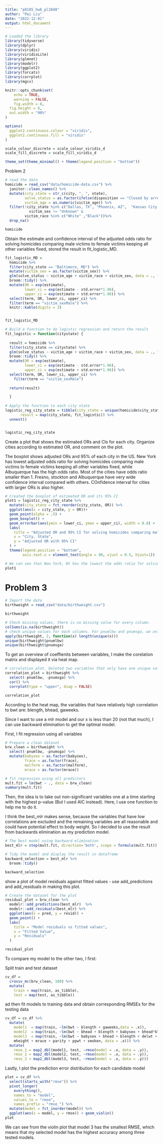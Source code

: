 ```yaml
---
title: "p8105_hw6_pl2848"
author: "Pei Liu"
date: "2022-12-01"
output: html_document
---
```


```r
# Loaded the library
library(tidyverse)
library(dplyr)
library(viridis)
library(viridisLite)
library(glmnet)
library(modelr)
library(ggplot2)
library(forcats)
library(corrplot)
library(mgcv)

knitr::opts_chunk$set(
	echo = TRUE,
	warning = FALSE,
	fig.width = 8, 
  fig.height = 6,
  out.width = "90%"
)

options(
  ggplot2.continuous.colour = "viridis",
  ggplot2.continuous.fill = "viridis"
)

scale_colour_discrete = scale_colour_viridis_d
scale_fill_discrete = scale_fill_viridis_d

theme_set(theme_minimal() + theme(legend.position = "bottom"))
```




Problem 2
```r
# read the data
homicide = read_csv("data/homicide-data.csv") %>% 
  janitor::clean_names() %>% 
  mutate(city_state = str_c(city, ", ", state),
         solve_status = as.factor(ifelse(disposition == "Closed by arrest", 1, 0)),
         victim_age = as.numeric(victim_age)) %>% 
  filter(!city_state %in% c("Dallas, TX", "Phoenix, AZ",  "Kansas City, MO", "Tulsa, AL") &
           victim_sex != "Unknown" &
         victim_race %in% c("White" ,"Black"))%>% 
  drop_na()

homicide
```

Obtain the estimate and confidence interval of the adjusted odds ratio for solving homicides comparing male victims to female victims keeping all other variables fixed, stored the result in fit_logistic_MD.
```r
fit_logistic_MD = 
  homicide %>% 
  filter(city_state == "Baltimore, MD") %>% 
  mutate(victim_sex = as.factor(victim_sex)) %>% 
  glm(solve_status ~ victim_age + victim_race + victim_sex, data = ., family = binomial()) %>% 
  broom::tidy() %>% 
  mutate(OR = exp(estimate),
         lower_ci = exp(estimate - std.error*1.96),
         upper_ci = exp(estimate + std.error*1.96)) %>%
  select(term, OR, lower_ci, upper_ci) %>% 
  filter(term == "victim_sexMale") %>% 
  knitr::kable(digits = 3) 


fit_logistic_MD
```


```r
# Build a function to do logistic regression and return the result
fit_logistic = function(citystate) {
  
  result = homicide %>% 
  filter(city_state == citystate) %>% 
  glm(solve_status ~ victim_age + victim_race + victim_sex, data = ., family = binomial()) %>% 
  broom::tidy() %>% 
  mutate(OR = exp(estimate),
         lower_ci = exp(estimate - std.error*1.96),
         upper_ci = exp(estimate + std.error*1.96)) %>%
  select(term, OR, lower_ci, upper_ci) %>% 
    filter(term == "victim_sexMale")
  
  return(result)

  }
 
# Apply the function to each city state
logistic_reg_city_state = tibble(city_state = unique(homicide$city_state),
       result = map(city_state, fit_logistic)) %>% 
  unnest()


logistic_reg_city_state
```

Create a plot that shows the estimated ORs and CIs for each city. Organize cities according to estimated OR, and comment on the plot.

The boxplot shows adjusted ORs and 95% of each city in the US. New York has lowest adjusted odds ratio for solving homicides comparing male victims to female victims keeping all other variables fixed, while Albuquerque has the high odds ratio.  Most of the cities have odds ratio smaller than 1. Fresno, stockton and Albuquerque have very wide confidence interval compared with others. COnfidence interval for cities with larger ORs is also higher.
```r
# Created the boxplot of estimated OR and its 95% CI 
plot1 = logistic_reg_city_state %>% 
  mutate(city_state = fct_reorder(city_state, OR)) %>% 
  ggplot(aes(x = city_state, y = OR))+ 
  geom_point(alpha = .5) +
  geom_boxplot() + 
  geom_errorbar(aes(ymin = lower_ci, ymax = upper_ci), width = 0.8) +
  labs(
    title = "Adjusted OR and 95% CI for solving homicides comparing male victims to female victims",
    x = "City, State",
    y = "Adjusted OR with 95% CI"
  ) +
  theme(legend.position = "bottom",
        axis.text.x = element_text(angle = 90, vjust = 0.5, hjust=1)) 

# We can see that New York, NY has the lowest the odds ratio for solving homicides comparing male victims to female victims, while Albuquerque, NM has the highet (hoding other variables fixed). The confidence interval for the city states with higher ORs are larger compared with some cities with small ORs.
plot1
```




# Problem 3
```r
# Import the data
birthweight = read_csv("data/birthweight.csv") 

birthweight
```


```r
# Check missing values, there is no missing value for every column.
colSums(is.na(birthweight))
# check unique values for each columns. For pnumlbw and pnumsga, we only have one unique value 0, so there is no need to include these variables into our model.
apply(birthweight, 2, function(x) length(unique(x)))
unique(birthweight$pnumlbw)
unique(birthweight$pnumsga)
```

To get an overview of coeffienits between variables, I make the corelation matrix and displayed it via heat map.
```r
# correlation plot. Deleted two variables that only have one unique value.
correlation_plot = birthweight %>% 
  select(-pnumlbw, -pnumsga) %>% 
  cor() %>% 
  corrplot(type = "upper", diag = FALSE)

correlation_plot
```

According to the heat map, the variables that have relatively high correlation to bwt are: blength, bhead, gaweeks. 

Since I want to use a mlr model and our x is less than 20 (not that much), I can use backward elimination to get the optimal model.

First, I fit regression using all variables
```r
# Prepare a clean dataset
brw_clean = birthweight %>% 
  select(-pnumlbw, -pnumsga) %>% 
  mutate(babysex = as.factor(babysex),
         frace = as.factor(frace),
         malform = as.factor(malform),
         mrace = as.factor(mrace))

# fit regression using all predictors
mult.fit = lm(bwt ~ ., data = brw_clean)
summary(mult.fit)
```

Then, the idea is to take out non-significant variables one at a time starting with the highest p-value (But I used AIC instead). Here, I use one function to help me to do it. 

I think the best_mlr makes sense, because the variables that have low correlations are excluded and the remaining variables are all reasonable and could have potential effect to body weight. So I decided to use the result from backwards elimination as my prediction model.

```r
# The best model using backward elimination
best_mlr = step(mult.fit, direction='both', scope = formula(mult.fit))

# Tidy the model and display the result in dataframe
backward_selection = best_mlr %>% 
  broom::tidy()

backward_selection
```

show a plot of model residuals against fitted values - use add_predictions and add_residuals in making this plot.
```r
# Create the dataset for the plot
residual_plot = brw_clean %>% 
  modelr::add_predictions(best_mlr)  %>% 
  modelr::add_residuals(best_mlr) %>% 
  ggplot(aes(x = pred, y = resid)) + 
  geom_point() +
  labs(
    title = "Model residuals vs fitted values",
    x = "Fitted Value",
    y = "Residuals"
  )

residual_plot
```
To compare my model to the other two, I first:

Split train and test dataset
```r
cv_df =
  crossv_mc(brw_clean, 100) %>% 
  mutate(
    train = map(train, as_tibble),
    test = map(test, as_tibble))
```

ad then fit models to training data and obtain corresponding RMSEs for the testing data
```r
cv_df = cv_df %>%  
  mutate(
    model1  = map(train, ~lm(bwt ~ blength + gaweeks,data = .x)),
    model2  = map(train, ~lm(bwt ~ bhead + blength + babysex + bhead*blength + bhead*babysex + blength*babysex + bhead*blength*babysex, data = .x)),
    model3  = map(train, ~lm(bwt ~ babysex + bhead + blength + delwt + fincome + gaweeks + 
    mheight + mrace + parity + ppwt + smoken, data = .x))) %>% 
  mutate(
    rmse_1 = map2_dbl(model1, test, ~rmse(model = .x, data = .y)),
    rmse_2 = map2_dbl(model2, test, ~rmse(model = .x, data = .y)),
    rmse_3 = map2_dbl(model3, test, ~rmse(model = .x, data = .y)))
```

Lastly, I plot the prediction error distribution for each candidate model
```r
plot = cv_df %>% 
  select(starts_with("rmse")) %>% 
  pivot_longer(
    everything(),
    names_to = "model", 
    values_to = "rmse",
    names_prefix = "rmse_") %>% 
  mutate(model = fct_inorder(model)) %>% 
  ggplot(aes(x = model, y = rmse)) + geom_violin()
plot
```


We can see from the violin plot that model 3 has the smallest RMSE, which means that my selected model has the highest accuracy among three tested models.


